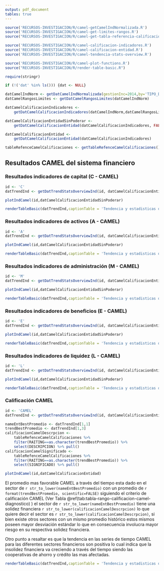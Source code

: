 ```yaml
---
output: pdf_document
tables: true
---
```


```r
source('RECURSOS-INVESTIGACION/R/camel-getCamelIndNormalizada.R')
source('RECURSOS-INVESTIGACION/R/camel-get-limites-rangos.R')
source("RECURSOS-INVESTIGACION/R/camel-get-tabla-referencia-calificaciones.R")

source('RECURSOS-INVESTIGACION/R/camel-calificacion-indicadores.R')
source('RECURSOS-INVESTIGACION/R/camel-calificacion-entidad.R')
source('RECURSOS-INVESTIGACION/R/camel-tendencia-stats-overview.R')

source('RECURSOS-INVESTIGACION/R/camel-plot-functions.R')
source("RECURSOS-INVESTIGACION/R/render-table-basic.R")

require(stringr)

if (!('dat' %in% ls())) {dat <- NULL}

datCamelIndNorm <- getDatCamelIndNormalizada(gestionInc=2014,by='TIPO_DE_ENTIDAD',dat=dat)
datCamelRangosLimites <- getDatCamelRangosLimites(datCamelIndNorm)

datCamelCalificacionIndicadores <- 
    getDatCamelCalificacionIndicadores(datCamelIndNorm,datCamelRangosLimites)

datCamelCalificacionEntidadSinPoderar <- 
    getDatCamelCalificacionEntidad(datCamelCalificacionIndicadores, FALSE)

datCamelCalificacionEntidad <- 
    getDatCamelCalificacionEntidad(datCamelCalificacionIndicadores)

tableRefenceCamelCalificaciones <- getTableRefenceCamelCalificaciones()

```

## Resultados CAMEL del sistema financiero

### Resultados indicadores de capital (C - CAMEL)

```r
id <- 'C'
datTrendInd <- getDatTrendStatsOverviewInd(id, datCamelCalificacionEntidadSinPoderar,TRUE ,FALSE)
```


```r
plotIndCamel(id,datCamelCalificacionEntidadSinPoderar)
```

```r
renderTableBasic(datTrendInd,captionTable = 'Tendencia y estadisticas de indicadores de capital (CAMEL)',fontSize = 6.5)
```


\newpage
### Resultados indicadores de activos (A - CAMEL)

```r
id <- 'A'
datTrendInd <- getDatTrendStatsOverviewInd(id, datCamelCalificacionEntidadSinPoderar,TRUE ,FALSE)
```

```r
plotIndCamel(id,datCamelCalificacionEntidadSinPoderar)
```

```r
renderTableBasic(datTrendInd,captionTable = 'Tendencia y estadisticas de indicadores de activos (CAMEL)',fontSize = 6.5)
```



\newpage
### Resultados indicadores de administración (M - CAMEL)

```r
id <- 'M'
datTrendInd <- getDatTrendStatsOverviewInd(id, datCamelCalificacionEntidadSinPoderar,TRUE ,FALSE)
```

```r
plotIndCamel(id,datCamelCalificacionEntidadSinPoderar)
```

```r
renderTableBasic(datTrendInd,captionTable = 'Tendencia y estadisticas de indicadores de administración (CAMEL)',fontSize = 6.5)
```



\newpage
### Resultados indicadores de beneficios (E - CAMEL)

```r
id <- 'E'
datTrendInd <- getDatTrendStatsOverviewInd(id, datCamelCalificacionEntidadSinPoderar,TRUE ,FALSE)
```

```r
plotIndCamel(id,datCamelCalificacionEntidadSinPoderar)
```

```r
renderTableBasic(datTrendInd,captionTable = 'Tendencia y estadisticas de indicadores de beneficios o rendimiento (CAMEL)',fontSize = 6.5)
```



\newpage
### Resultados indicadores de liquidez (L - CAMEL)

```r
id <- 'L'
datTrendInd <- getDatTrendStatsOverviewInd(id, datCamelCalificacionEntidadSinPoderar,TRUE ,FALSE)
```

```r
plotIndCamel(id,datCamelCalificacionEntidadSinPoderar)
```

```r
renderTableBasic(datTrendInd,captionTable = 'Tendencia y estadisticas de indicadores de liquidez (CAMEL)',fontSize = 6.5)
```



\newpage
### Calificación CAMEL

```r
id <- 'CAMEL'
datTrendInd <- getDatTrendStatsOverviewInd(id, datCamelCalificacionEntidad,TRUE ,FALSE)

nameEntBestPromedio <- datTrendInd[1,1]
trendBestPromedio <- datTrendInd[1,3]
calificacionCamelDescrpcion <- 
    tableRefenceCamelCalificaciones %>% 
    filter(RAITING==as.character(trendBestPromedio)) %>% 
    select(DESCRIPCION) %>% pull()
calificacionCamelSignificado <- 
    tableRefenceCamelCalificaciones %>% 
    filter(RAITING==as.character(trendBestPromedio)) %>% 
    select(SIGNIFICADO) %>% pull()

```

```r
plotIndCamel(id,datCamelCalificacionEntidad)
```

El promedio mas favorable CAMEL a través del tiempo esta dado en el sector de `r str_to_lower(nameEntBestPromedio)` con un promedio de `r format(trendBestPromedio, scientific=FALSE)` siguiendo el criterio de calificación CAMEL (Ver Tabla \@ref(tab:tabla-rango-calificacion-camel-diagnostico) ) el sector de `r str_to_lower(nameEntBestPromedio)` tiene una solidez financiera `r str_to_lower(calificacionCamelDescrpcion)` lo que quiere decir el sector es `r str_to_lower(calificacionCamelDescrpcion)`, si bien existe otros sectores con un mismo promedio histórico estos mismos poseen mayor desviación estándar lo que en consecuencia involucra mayor riesgo en su respectiva solidez financiera.

Otro punto a resaltar es que la tendencia en las series de tiempo CAMEL para las diferentes sectores financieros son positiva lo cual indica que la insolidez financiera va creciendo a través del tiempo siendo las cooperativas de ahorro y crédito las mas afectadas.



```r
renderTableBasic(datTrendInd,captionTable = 'Tendencia y estadisticas de CAMEL por tipo de entidad',fontSize = 6.5)
```



